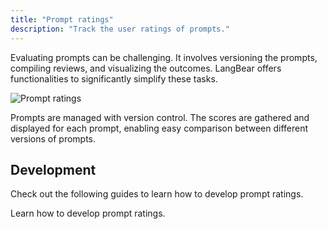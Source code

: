 ```yaml
---
title: "Prompt ratings"
description: "Track the user ratings of prompts."
---
```


Evaluating prompts can be challenging. It involves versioning the prompts,
compiling reviews, and visualizing the outcomes. LangBear offers functionalities
to significantly simplify these tasks.

![Prompt ratings](./images/prompt-versioning.png)

Prompts are managed with version control. The scores are gathered and displayed
for each prompt, enabling easy comparison between different versions of prompts.

## Development

Check out the following guides to learn how to develop prompt ratings.

<CardGroup cols={1}>
  <Card
    title="Prompt rating development"
    icon="dev"
    href="/development/prompt-ratings"
  >
    Learn how to develop prompt ratings.
  </Card>
</CardGroup>
